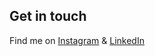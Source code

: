 ## Get in touch

Find me on [Instagram](https://www.instagram.com/anabelle_doylee/) & [LinkedIn](https://www.linkedin.com/)
